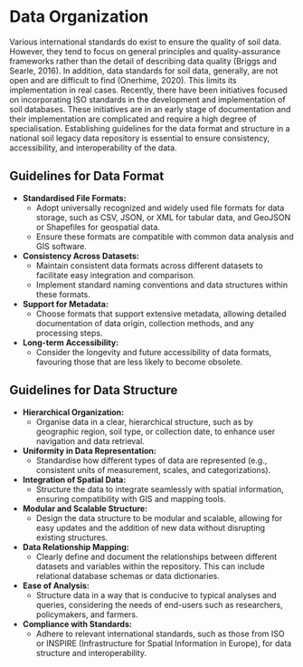 # Data Organization{#data_organization}

Various international standards do exist to ensure the quality of soil data. However, they tend to focus on general principles and quality-assurance frameworks rather than the detail of describing data quality (Briggs and Searle, 2016). In addition, data standards for soil data, generally, are not open and are difficult to find (Onerhime, 2020). This limits its implementation in real cases.
Recently, there have been initiatives focused on incorporating ISO standards in the development and implementation of soil databases. These initiatives  are in an early stage of documentation and their implementation are complicated and require a high degree of specialisation. Establishing guidelines for the data format and structure in a national soil legacy data repository is essential to ensure consistency, accessibility, and interoperability of the data.

## Guidelines for Data Format
* **Standardised File Formats:**
   *  Adopt universally recognized and widely used file formats for data storage, such as CSV, JSON, or XML for tabular data, and GeoJSON or Shapefiles for geospatial data.
   *  Ensure these formats are compatible with common data analysis and GIS software.
* **Consistency Across Datasets:**
   *  Maintain consistent data formats across different datasets to facilitate easy integration and comparison.
   *  Implement standard naming conventions and data structures within these formats.
* **Support for Metadata:**
   *  Choose formats that support extensive metadata, allowing detailed documentation of data origin, collection methods, and any processing steps.
* **Long-term Accessibility:**
   *  Consider the longevity and future accessibility of data formats, favouring those that are less likely to become obsolete.
   
## Guidelines for Data Structure

* **Hierarchical Organization:**
   *  Organise data in a clear, hierarchical structure, such as by geographic region, soil type, or collection date, to enhance user navigation and data retrieval.
* **Uniformity in Data Representation:**
   *  Standardise how different types of data are represented (e.g., consistent units of measurement, scales, and categorizations).
* **Integration of Spatial Data:**
   *  Structure the data to integrate seamlessly with spatial information, ensuring compatibility with GIS and mapping tools.
* **Modular and Scalable Structure:**
   *  Design the data structure to be modular and scalable, allowing for easy updates and the addition of new data without disrupting existing structures.
* **Data Relationship Mapping:**
   *  Clearly define and document the relationships between different datasets and variables within the repository. This can include relational database schemas or data dictionaries.
* **Ease of Analysis:**
   *  Structure data in a way that is conducive to typical analyses and queries, considering the needs of end-users such as researchers, policymakers, and farmers.
* **Compliance with Standards:**
   *  Adhere to relevant international standards, such as those from ISO or INSPIRE (Infrastructure for Spatial Information in Europe), for data structure and interoperability.





